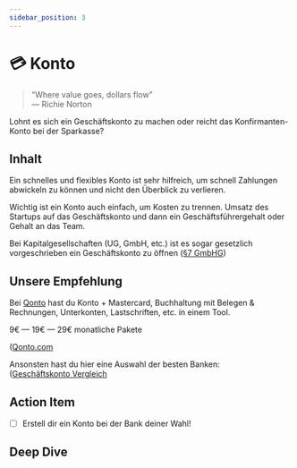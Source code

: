 ```yaml
---
sidebar_position: 3
---
```


# 💳 Konto

> “Where value goes, dollars flow”\
> ― Richie Norton

<Admonition type="info" icon="📍">
  Lohnt es sich ein Geschäftskonto zu machen oder reicht das Konfirmanten-Konto
  bei der Sparkasse?
</Admonition>

## Inhalt

Ein schnelles und flexibles Konto ist sehr hilfreich, um schnell Zahlungen abwickeln zu können und nicht den Überblick zu verlieren.

Wichtig ist ein Konto auch einfach, um Kosten zu trennen. Umsatz des Startups auf das Geschäftskonto und dann ein Geschäftsführergehalt oder Gehalt an das Team.

Bei Kapitalgesellschaften (UG, GmbH, etc.) ist es sogar gesetzlich vorgeschrieben ein Geschäftskonto zu öffnen ([§7 GmbHG](https://gmbhg.kommentar.de/Abschnitt-1/Anmeldung-der-Gesellschaft))

## Unsere Empfehlung

Bei [Qonto](http://qonto.com) hast du Konto + Mastercard, Buchhaltung mit Belegen & Rechnungen, Unterkonten, Lastschriften, etc. in einem Tool.

9€ — 19€ — 29€ monatliche Pakete

([Qonto.com](https://qonto.com/de)

Ansonsten hast du hier eine Auswahl der besten Banken:\
([Geschäftskonto Vergleich](https://www.geschaeftskonten24.net/geschaeftskonto-vergleich/)

## Action Item

- [ ] Erstell dir ein Konto bei der Bank deiner Wahl!

## Deep Dive

<YouTube videoId="N_2nch8Ks_0" />
